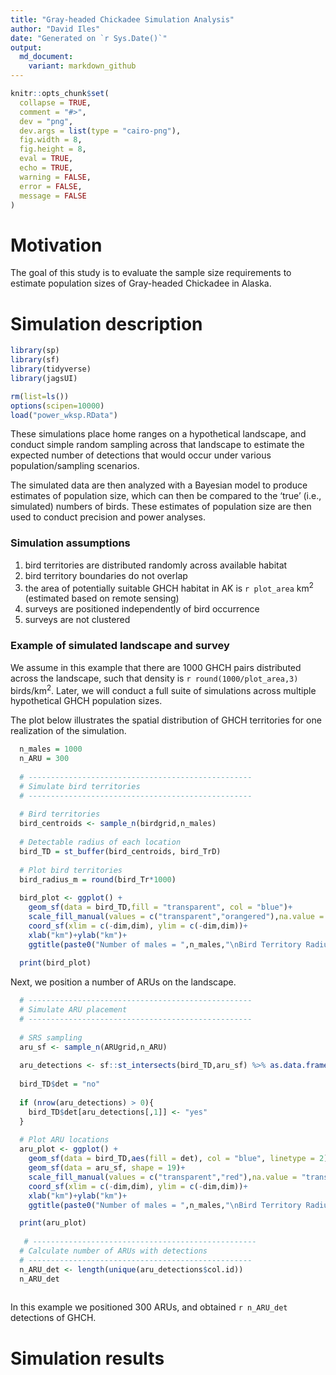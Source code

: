 ```yaml
---
title: "Gray-headed Chickadee Simulation Analysis"
author: "David Iles"
date: "Generated on `r Sys.Date()`"
output: 
  md_document:
    variant: markdown_github
---
```


```r
knitr::opts_chunk$set(
  collapse = TRUE,
  comment = "#>",
  dev = "png",
  dev.args = list(type = "cairo-png"),
  fig.width = 8,
  fig.height = 8,
  eval = TRUE,
  echo = TRUE,
  warning = FALSE,
  error = FALSE,
  message = FALSE
)
```

# Motivation

The goal of this study is to evaluate the sample size requirements to estimate population sizes of Gray-headed Chickadee in Alaska.

# Simulation description

```r
library(sp)
library(sf)
library(tidyverse)
library(jagsUI)

rm(list=ls())
options(scipen=10000)
load("power_wksp.RData")
```

These simulations place home ranges on a hypothetical landscape, and conduct simple random sampling across that landscape to estimate the expected number of detections that would occur under various population/sampling scenarios.

The simulated data are then analyzed with a Bayesian model to produce estimates of population size, which can then be compared to the 'true' (i.e., simulated) numbers of birds.  These estimates of population size are then used to conduct precision and power analyses.

### Simulation assumptions

1) bird territories are distributed randomly across available habitat
2) bird territory boundaries do not overlap
3) the area of potentially suitable GHCH habitat in AK is `r plot_area` km<sup>2</sup> (estimated based on remote sensing)
4) surveys are positioned independently of bird occurrence
5) surveys are not clustered

### Example of simulated landscape and survey

We assume in this example that there are 1000 GHCH pairs distributed across the landscape, such that density is `r round(1000/plot_area,3)` birds/km<sup>2</sup>.  Later, we will conduct a full suite of simulations across multiple hypothetical GHCH population sizes.

The plot below illustrates the spatial distribution of GHCH territories for one realization of the simulation.

```r

  n_males = 1000
  n_ARU = 300
  
  # --------------------------------------------------
  # Simulate bird territories
  # --------------------------------------------------
  
  # Bird territories
  bird_centroids <- sample_n(birdgrid,n_males)
  
  # Detectable radius of each location
  bird_TD = st_buffer(bird_centroids, bird_TrD)
  
  # Plot bird territories
  bird_radius_m = round(bird_Tr*1000)
  
  bird_plot <- ggplot() +
    geom_sf(data = bird_TD,fill = "transparent", col = "blue")+
    scale_fill_manual(values = c("transparent","orangered"),na.value = "transparent",name="Detection")+
    coord_sf(xlim = c(-dim,dim), ylim = c(-dim,dim))+
    xlab("km")+ylab("km")+
    ggtitle(paste0("Number of males = ",n_males,"\nBird Territory Radius = ",bird_radius_m," m\nBird EDR = ",bird_EDR*1000," m"))
  
  print(bird_plot)

```

Next, we position a number of ARUs on the landscape.

```r

  # --------------------------------------------------
  # Simulate ARU placement
  # --------------------------------------------------
  
  # SRS sampling
  aru_sf <- sample_n(ARUgrid,n_ARU)
  
  aru_detections <- sf::st_intersects(bird_TD,aru_sf) %>% as.data.frame()
  
  bird_TD$det = "no"
  
  if (nrow(aru_detections) > 0){
    bird_TD$det[aru_detections[,1]] <- "yes"
  }
  
  # Plot ARU locations
  aru_plot <- ggplot() +
    geom_sf(data = bird_TD,aes(fill = det), col = "blue", linetype = 2)+
    geom_sf(data = aru_sf, shape = 19)+
    scale_fill_manual(values = c("transparent","red"),na.value = "transparent",name="Detection")+
    coord_sf(xlim = c(-dim,dim), ylim = c(-dim,dim))+
    xlab("km")+ylab("km")+
    ggtitle(paste0("Number of males = ",n_males,"\nBird Territory Radius = ",bird_radius_m," m\nBird EDR = ",bird_EDR*1000," m"))

  print(aru_plot)
  
   # --------------------------------------------------
  # Calculate number of ARUs with detections
  # --------------------------------------------------
  n_ARU_det <- length(unique(aru_detections$col.id))
  n_ARU_det
  
```

In this example we positioned 300 ARUs, and obtained `r n_ARU_det` detections of GHCH.

# Simulation results


```r

```
